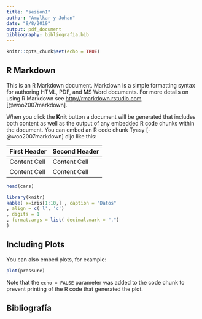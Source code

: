 ```yaml
---
title: "sesion1"
author: "Amylkar y Johan"
date: "9/8/2019"
output: pdf_document
bibliography: bibliografia.bib
---
```


```r
knitr::opts_chunk$set(echo = TRUE)
```

## R Markdown

This is an R Markdown document. Markdown is a simple formatting syntax for authoring HTML, PDF, and MS Word documents. For more details on using R Markdown see <http://rmarkdown.rstudio.com> [@woo2007markdown].

When you click the **Knit** button a document will be generated that includes both content as well as the output of any embedded R code chunks within the document. You can embed an R code chunk Tyasy [-@woo2007markdown] dijo like this:

First Header  | Second Header
------------- | -------------
Content Cell  | Content Cell
Content Cell  | Content Cell

```r
head(cars)
```
```r
library(knitr)
kable( x=iris[1:10,] , caption = "Datos"
, align = c('l', 'c')
, digits = 1
, format.args = list( decimal.mark = ",")
)
```


## Including Plots

You can also embed plots, for example:

```r
plot(pressure)
```

Note that the `echo = FALSE` parameter was added to the code chunk to prevent printing of the R code that generated the plot.

## Bibliografía